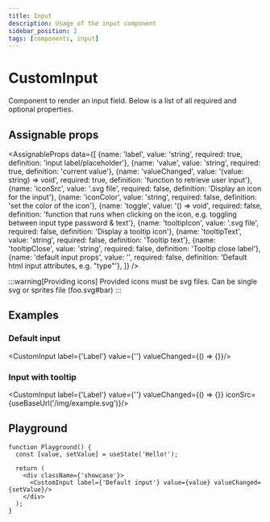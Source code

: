 ```yaml
---
title: Input
description: Usage of the input component
sidebar_position: 2
tags: [components, input]
---
```



# CustomInput
Component to render an input field. Below is a list of all required and optional properties.

## Assignable props
<AssignableProps
  data={[
    {name: 'label', value: 'string', required: true, definition: 'input label/placeholder'},
    {name: 'value', value: 'string', required: true, definition: 'current value'},
    {name: 'valueChanged', value: '(value: string) => void', required: true, definition: 'function to retrieve user input'},
    {name: 'iconSrc', value: '.svg file', required: false, definition: 'Display an icon for the input'},
    {name: 'iconColor', value: 'string', required: false, definition: 'set the color of the icon'},
    {name: 'toggle', value: '() => void', required: false, definition: 'function that runs when clicking on the icon, e.g. toggling between input type password & text'},
    {name: 'tooltipIcon', value: '.svg file', required: false, definition: 'Display a tooltip icon'},
    {name: 'tooltipText', value: 'string', required: false, definition: 'Tooltip text'},
    {name: 'tooltipClose', value: 'string', required: false, definition: 'Tooltip close label'},
    {name: 'default input props', value: '', required: false, definition: 'Default html input attributes, e.g. "type"'},
  ]}
/>

:::warning[Providing icons]
Provided icons must be svg files. Can be single svg or sprites file (foo.svg#bar)
:::

## Examples

### Default input
<CustomInput label={'Label'} value={''} valueChanged={() => {}}/>

### Input with tooltip

[//]: # (TODO check image render error)
<CustomInput label={'Label'} value={''} valueChanged={() => {}} iconSrc={useBaseUrl('/img/example.svg')}/>

## Playground

```tsx live
function Playground() {
  const [value, setValue] = useState('Hello!');

  return (
    <div className={'showcase'}>
      <CustomInput label={'Default input'} value={value} valueChanged={setValue}/>
    </div>
  );
}
```